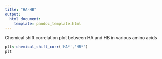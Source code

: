 ```yaml
---
title: "HA-HB"
output:
  html_document:
    template: pandoc_template.html
---
```


Chemical shift correlation plot between HA and HB in various amino acids

```r
plt<-chemical_shift_corr('HA*','HB*')
plt
```